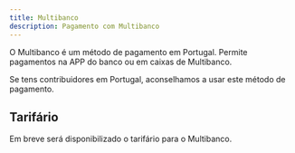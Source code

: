 ```yaml
---
title: Multibanco
description: Pagamento com Multibanco
---
```


O Multibanco é um método de pagamento em Portugal. Permite pagamentos na APP do banco ou em caixas de Multibanco.

Se tens contribuidores em Portugal, aconselhamos a usar este método de pagamento.

## Tarifário

Em breve será disponibilizado o tarifário para o Multibanco.
